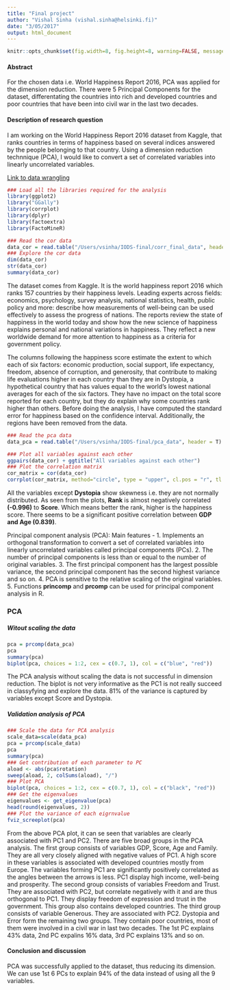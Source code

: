 ```yaml
---
title: "Final project"
author: "Vishal Sinha (vishal.sinha@helsinki.fi)"
date: "3/05/2017"
output: html_document
---
```


```r
knitr::opts_chunk$set(fig.width=8, fig.height=8, warning=FALSE, message=FALSE)
```

#### Abstract
For the chosen data i.e. World Happiness Report 2016, PCA was applied for the dimension reduction. There were 5 Principal Components for the dataset, differentating the countries into rich and developed countries and poor countries that have been into civil war in the last two decades.

#### Description of research question
I am working on the World Happiness Report 2016 dataset from Kaggle, that ranks countries in terms of happiness based on several indices answered by the people belonging to that country. Using a dimension reduction technnique (PCA), I would like to convert a set of correlated variables into linearly uncorrelated variables.

[Link to data wrangling](https://github.com/vishalrossi/IODS-final/blob/master/wrangling.R)


```r
### Load all the libraries required for the analysis
library(ggplot2)
library("GGally")
library(corrplot)
library(dplyr)
library(factoextra)
library(FactoMineR)
```


```r
### Read the cor data
data_cor = read.table("/Users/vsinha/IODS-final/corr_final_data", header = T)
### Explore the cor data
dim(data_cor)
str(data_cor)
summary(data_cor)
```


The dataset comes from Kaggle. It is the world happiness report 2016 which ranks 157 countries by their happiness levels. Leading experts across fields: economics, psychology, survey analysis, national statistics, health, public policy and more: describe how measurements of well-being can be used effectively to assess the progress of nations. The reports review the state of happiness in the world today and show how the new science of happiness explains personal and national variations in happiness. They reflect a new worldwide demand for more attention to happiness as a criteria for government policy.

The columns following the happiness score estimate the extent to which each of six factors: economic production, social support, life expectancy, freedom, absence of corruption, and generosity, that contribute to making life evaluations higher in each country than they are in Dystopia, a hypothetical country that has values equal to the world's lowest national averages for each of the six factors. They have no impact on the total score reported for each country, but they do explain why some countries rank higher than others. Before doing the analysis, I have  computed the standard error for happiness based on the confidence interval. Additionally, the regions have been removed from the data.


```r
### Read the pca data
data_pca = read.table("/Users/vsinha/IODS-final/pca_data", header = T)
```


```r
### Plot all variables against each other
ggpairs(data_cor) + ggtitle("All variables against each other")
### Plot the correlation matrix
cor_matrix = cor(data_cor) 
corrplot(cor_matrix, method="circle", type = "upper", cl.pos = "r", tl.pos = "d", tl.cex = 0.8, addCoef.col = "black")
```


All the variables except **Dystopia** show skewness i.e. they are not normally distributed. As seen from the plots, **Rank** is almost negatively correlated **(-0.996)** to **Score**. Which means better the rank, higher is the happiness score. There seems to be a significant positive correlation between **GDP and Age (0.839)**. 


Principal component analysis (PCA): Main features -
1. Implements an orthogonal transformation to convert a set of correlated variables into linearly uncorrelated variables called principal components (PCs). 
2. The number of principal components is less than or equal to the number of original variables.
3. The first principal component has the largest possible variance, the second principal component has the second highest variance and so on. 
4. PCA is sensitive to the relative scaling of the original variables.
5. Functions **princomp** and **prcomp** can be used for principal component analysis in R.

### PCA

##### Witout scaling the data
```r
pca = prcomp(data_pca)
pca
summary(pca)
biplot(pca, choices = 1:2, cex = c(0.7, 1), col = c("blue", "red"))
```


The PCA analysis without scaling the data is not successful in dimension reduction. The biplot is not very informative as the PC1 is not really succeed in classyfying and explore the data. 81% of the variance is captured by variables except Score and Dystopia.


##### Validation analysis of PCA
```r
### Scale the data for PCA analysis
scale_data=scale(data_pca)
pca = prcomp(scale_data)
pca
summary(pca)
### Get contribution of each parameter to PC
aload <- abs(pca$rotation)
sweep(aload, 2, colSums(aload), "/")
### Plot PCA
biplot(pca, choices = 1:2, cex = c(0.7, 1), col = c("black", "red"))
### Get the eigenvalues
eigenvalues <- get_eigenvalue(pca)
head(round(eigenvalues, 2))
### Plot the variance of each eigrnvalue
fviz_screeplot(pca)
```


From the above PCA plot, it can se seen that variables are clearly associated with PC1 and PC2. There are five broad groups in the PCA analysis. The first group consists of variables GDP, Score, Age and Family. They are all very closely aligned with negative values of PC1. A high score in these variables is associated with developed countries mostly from Europe. The variables forming PC1 are significantly positively correlated as the angles between the arrows is less. PC1 display high income, well-being and prosperity. The second group consists of variables Freedom and Trust. They are associated with PC2, but correlate negatively with it and are thus orthogonal to PC1. They display freedom of expression and trust in the government. This group also contains developed countries. The third group consists of variable Generous. They are associated with PC2. Dystopia and Error form the remaining two groups. They contain poor countries, most of them were involved in a civil war in last two decades. The 1st PC explains 43% data, 2nd PC expalins 16% data, 3rd PC explains 13% and so on. 

#### Conclusion and discussion
PCA was successfully applied to the dataset, thus reducing its dimension. We can use 1st 6 PCs to explain 94% of the data instead of using all the 9 variables.  